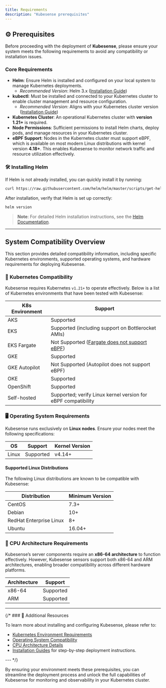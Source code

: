 ```yaml
---
title: Requirements
description: "Kubesense prerequisites"
---
```


## ⚙️ Prerequisites

Before proceeding with the deployment of **Kubesense**, please ensure your system meets the following requirements to avoid any compatibility or installation issues.

### Core Requirements

- **Helm**: Ensure Helm is installed and configured on your local system to manage Kubernetes deployments.
  - *Recommended Version*: Helm 3.x ([Installation Guide](https://helm.sh/docs/intro/install/))
- **kubectl**: Must be installed and connected to your Kubernetes cluster to enable cluster management and resource configuration.
  - *Recommended Version*: Aligns with your Kubernetes cluster version ([Installation Guide](https://kubernetes.io/docs/tasks/tools/install-kubectl-linux/))
- **Kubernetes Cluster**: An operational Kubernetes cluster with **version 1.21+** is required.
- **Node Permissions**: Sufficient permissions to install Helm charts, deploy pods, and manage resources in your Kubernetes cluster.
- **eBPF Support**: Nodes in the Kubernetes cluster must support eBPF, which is available on most modern Linux distributions with kernel version **4.18+**. This enables Kubesense to monitor network traffic and resource utilization effectively.

### 🛠️ Installing Helm

If Helm is not already installed, you can quickly install it by running:

```bash
curl https://raw.githubusercontent.com/helm/helm/master/scripts/get-helm-3 | bash
```

After installation, verify that Helm is set up correctly:

```bash
helm version
```

> **Note**: For detailed Helm installation instructions, see the [Helm Documentation](https://helm.sh/docs/intro/install/).

---

## System Compatibility Overview

This section provides detailed compatibility information, including specific Kubernetes environments, supported operating systems, and hardware requirements for deploying Kubesense.

### 🚀 Kubernetes Compatibility

Kubesense requires Kubernetes `v1.21+` to operate effectively. Below is a list of Kubernetes environments that have been tested with Kubesense:

| **K8s Environment** | **Support**                                                           |
|---------------------|------------------------------------------------------------------------|
| AKS                 | Supported                                                             |
| EKS                 | Supported (including support on Bottlerocket AMIs)                    |
| EKS Fargate         | Not Supported ([Fargate does not support eBPF](https://github.com/aws/containers-roadmap/issues/1027)) |
| GKE                 | Supported                                                             |
| GKE Autopilot       | Not Supported (Autopilot does not support eBPF)                       |
| OKE                 | Supported                                                             |
| OpenShift           | Supported                                                             |
| Self-hosted         | Supported; verify Linux kernel version for eBPF compatibility         |

### 🖥️ Operating System Requirements

Kubesense runs exclusively on **Linux nodes**. Ensure your nodes meet the following specifications:

| **OS**   | **Support**   | **Kernel Version**  |
|----------|---------------|---------------------|
| Linux    | Supported     | v4.14+              |

#### Supported Linux Distributions

The following Linux distributions are known to be compatible with Kubesense:

| **Distribution** | **Minimum Version** |
|------------------|---------------------|
| CentOS           | 7.3+               |
| Debian           | 10+                |
| RedHat Enterprise Linux | 8+        |
| Ubuntu           | 16.04+             |

### 🧠 CPU Architecture Requirements

Kubesense’s server components require an **x86-64 architecture** to function effectively. However, Kubesense sensors support both x86-64 and ARM architectures, enabling broader compatibility across different hardware platforms.

| **Architecture** | **Support**     |
|------------------|-----------------|
| x86-64           | Supported       |
| ARM              | Supported       |

---

{/* ### 🔗 Additional Resources

To learn more about installing and configuring Kubesense, please refer to:

- [Kubernetes Environment Requirements](/installing-kubesense/requirements/#kubernetes)
- [Operating System Compatibility](/installing-kubesense/requirements/#operating-system)
- [CPU Architecture Details](/installing-kubesense/requirements/#cpu)
- [Installation Guides](/installing-kubesense/install-guides/) for step-by-step deployment instructions.

---  */}

By ensuring your environment meets these prerequisites, you can streamline the deployment process and unlock the full capabilities of Kubesense for monitoring and observability in your Kubernetes cluster.